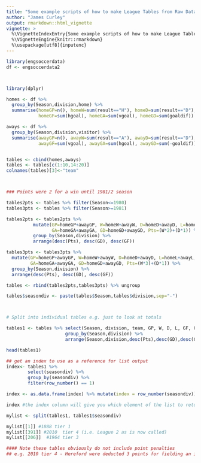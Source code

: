 ```yaml
---
title: "Some example scripts of how to make League Tables from Raw Data"
author: "James Curley"
output: rmarkdown::html_vignette
vignette: >
  %\VignetteIndexEntry{Some example scripts of how to make League Tables from Raw Data}
  %\VignetteEngine{knitr::rmarkdown}
  %\usepackage[utf8]{inputenc}
---
```


```r
library(engsoccerdata)
df <- engsoccerdata2



library(dplyr)

homes <- df %>%
  group_by(Season,division,home) %>%
  summarise(homeGP=n(), homeW=sum(result=="H"), homeD=sum(result=="D"), homeL=sum(result=="A"),
            homeGF=sum(hgoal), homeGA=sum(vgoal), homeGD=sum(goaldif))

aways <- df %>%
  group_by(Season,division,visitor) %>%
  summarise(awayGP=n(), awayW=sum(result=="A"), awayD=sum(result=="D"), awayL=sum(result=="H"),
            awayGF=sum(vgoal), awayGA=sum(hgoal), awayGD=sum(-goaldif)) 


tables <- cbind(homes,aways)
tables <- tables[c(1:10,14:20)]
colnames(tables)[3]<-"team"



### Points were 2 for a win until 1981/2 season

tables2pts <- tables %>% filter(Season<=1980)
tables3pts <- tables %>% filter(Season>=1981)

tables2pts <- tables2pts %>% 
          mutate(GP=homeGP+awayGP, W=homeW+awayW, D=homeD+awayD, L=homeL+awayL, GF=homeGF+awayGF, 
                 GA=homeGA+awayGA, GD=homeGD+awayGD, Pts=(W*2)+(D*1)) %>% 
          group_by(Season,division) %>% 
          arrange(desc(Pts), desc(GD), desc(GF))

tables3pts <- tables3pts %>% 
  mutate(GP=homeGP+awayGP, W=homeW+awayW, D=homeD+awayD, L=homeL+awayL, GF=homeGF+awayGF, 
         GA=homeGA+awayGA, GD=homeGD+awayGD, Pts=(W*3)+(D*1)) %>% 
  group_by(Season,division) %>% 
  arrange(desc(Pts), desc(GD), desc(GF))

tables <- rbind(tables2pts,tables3pts) %>% ungroup

tables$seasondiv <- paste(tables$Season,tables$division,sep="-")



# Split into individual tables e.g. just to look at totals

tables1 <- tables %>% select(Season, division, team, GP, W, D, L, GF, GA, GD, Pts, seasondiv) %>%
                      group_by(Season,division) %>%
                      arrange(Season,division,desc(Pts),desc(GD),desc(GF))

head(tables1)

## get an index to use as a reference for list output
index<- tables1 %>% 
        select(seasondiv) %>% 
        group_by(seasondiv) %>% 
        filter(row_number() == 1) 

index <- as.data.frame(index) %>% mutate(index = row_number(seasondiv))

index #the index column will give you which element of the list to return (see below)

mylist <- split(tables1, tables1$seasondiv)

mylist[[1]] #1888 tier 1
mylist[[391]] #2010  tier 4 (i.e. League 2 as is now called)
mylist[[206]]  #1964 tier 3

#### Note these tables obviously do not include point penalties
## e.g. 2010 tier 4 - Hereford were deducted 3 points for fielding an ineligible player.
```
